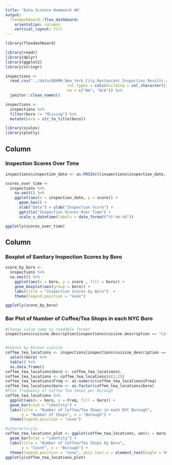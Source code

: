 ```yaml
---
title: 'Data Science Homework #6'
output: 
  flexdashboard::flex_dashboard:
    orientation: columns
    vertical_layout: fill
---
```


```r
library(flexdashboard)
```


```r
library(readr)
library(dplyr)
library(ggplot2)
library(stringr)

inspections <- 
  read_csv("../data/DOHMH_New_York_City_Restaurant_Inspection_Results.csv", 
                           col_types = cols(building = col_character()),
                           na = c("NA", "N/A")) %>%
  janitor::clean_names()

inspections <-
  inspections %>%
  filter(boro != "Missing") %>% 
  mutate(boro = str_to_title(boro))

library(scales)
library(plotly)

```

Column {data-width=650}
-----------------------------------------------------------------------

### Inspection Scores Over Time

```r
inspections$inspection_date <- as.POSIXct(inspections$inspection_date, format = "%Y-%m-%d")

scores_over_time <- 
  inspections %>%
    na.omit() %>%
    ggplot(aes(x = inspection_date, y = score)) +
      geom_hex() +
      xlab("Date") + ylab("Inspection Score") +
      ggtitle("Inspection Scores Over Time") +
      scale_x_datetime(labels = date_format("%Y-%m-%d"))

ggplotly(scores_over_time)

```

Column {data-width=350}
-----------------------------------------------------------------------

### Boxplot of Sanitary Inspection Scores by Boro

```r
score_by_boro <- 
  inspections %>% 
  na.omit() %>%
    ggplot(aes(x = boro, y = score , fill = boro)) + 
    geom_boxplot(aes(group = boro)) +
    labs(title = "Inspection Scores by Boro")  + 
    theme(legend.position = "none")

ggplotly(score_by_boro)
```


### Bar Plot of Number of Coffee/Tea Shops in each NYC Boro

```r
#Change value name to readable format
inspections$cuisine_description[inspections$cuisine_description == "CafÃ©/Coffee/Tea"] <- "Coffee/Tea"


#Subset by Korean cuisine
coffee_tea_locations <- inspections[inspections$cuisine_description == "Coffee/Tea",] %>%
  select(boro) %>%
  table() %>%
  as.data.frame()
coffee_tea_locations$boro <- coffee_tea_locations$.
coffee_tea_locations <- coffee_tea_locations[c(3,2)]
coffee_tea_locations$Freq <- as.numeric(coffee_tea_locations$Freq)
coffee_tea_locations$boro <- as.factor(coffee_tea_locations$boro)
#Plot frequency of Coffee Tea Shops per Borough
coffee_tea_locations %>%
  ggplot(aes(x = boro, y = Freq, fill = boro)) + 
  geom_bar(stat = "identity") + 
  labs(title = "Number of Coffee/Tea Shops in each NYC Borough", 
       y = "Number of Shops", x = "Borough") + 
  theme(legend.position = "none")

#interactivity
coffee_tea_locations_plot <- ggplot(coffee_tea_locations, aes(x = boro, y = Freq, fill = boro)) +
  geom_bar(stat = "identity") + 
  labs(title = "Number of Coffee/Tea Shops by Boro", 
       y = "Count", x = "Borough") + 
  theme(legend.position = "none", axis.text.x = element_text(angle = 90, hjust = 1)) 
ggplotly(coffee_tea_locations_plot)
```